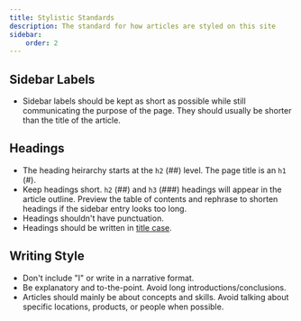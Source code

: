 ```yaml
---
title: Stylistic Standards
description: The standard for how articles are styled on this site
sidebar:
    order: 2
---
```

## Sidebar Labels
-   Sidebar labels should be kept as short as possible while still communicating the purpose of the page. They should usually be shorter than the title of the article.

## Headings

-   The heading heirarchy starts at the `h2` (##) level. The page title is an `h1` (#).
-   Keep headings short. `h2` (##) and `h3` (###) headings will appear in the article outline. Preview the table of contents and rephrase to shorten headings if the sidebar entry looks too long.
-   Headings shouldn't have punctuation.
-   Headings should be written in [title case](https://wikipedia.org/wiki/Title_case).

## Writing Style

-   Don't include "I" or write in a narrative format.
-   Be explanatory and to-the-point. Avoid long introductions/conclusions.
-   Articles should mainly be about concepts and skills. Avoid talking about specific locations, products, or people when possible.